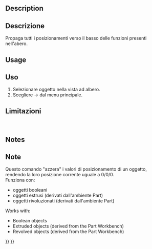 <languages/>

<div class="mw-translate-fuzzy">
{{Docnav/it|[[OpenSCAD_Edgestofaces/it|Bordi in Facce]]|[[OpenSCAD_ExplodeGroup/it|Scomponi il gruppo]]|[[OpenSCAD_Workbench/it|OpenSCAD]]|IconL=OpenSCAD_Edgestofaces.png|IconC=OpenSCADWorkbench.svg|IconR=OpenSCAD_ExplodeGroup.png}}
</div>

<div class="mw-translate-fuzzy">
{{GuiCommand/it|Name=OpenSCAD ExpandPlacements|Name/it=ExpandPlacements|MenuLocation=OpenSCAD → ExpandPlacements‏‎||Workbenches=[[OpenSCAD_Workbench/it|OpenSCAD]]|Shortcut=|SeeAlso=}}
</div>

==Description== 

<div class="mw-translate-fuzzy">
==Descrizione==
Propaga tutti i posizionamenti verso il basso delle funzioni presenti nell'abero.
</div>

==Usage== 

<div class="mw-translate-fuzzy">
==Uso==
#Selezionare oggetto nella vista ad albero.
#Scegliere {{KEY| OpenSCAD}}  →  {{KEY|[[Image:OpenSCAD_ExpandPlacements.png|32px]] Expand Placements}} dal menu principale.
</div>

<span id="Limitations"></span>
<div class="mw-translate-fuzzy">
==Limitazioni==
<br />
</div>


==Notes== 

<div class="mw-translate-fuzzy">
==Note==
Questo comando "azzera" i valori di posizionamento di un oggetto, rendendo la loro posizione corrente uguale a 0/0/0.
<br />
Funziona con:
* oggetti booleani
* oggetti estrusi (derivati dall'ambiente Part)
* oggetti rivoluzionati (derivati dall'ambiente Part)
</div>

Works with:
* Boolean objects
* Extruded objects (derived from the Part Workbench)
* Revolved objects (derived from the Part Workbench)


<div class="mw-translate-fuzzy">
{{Docnav/it|[[OpenSCAD_Edgestofaces/it|Bordi in Facce]]|[[OpenSCAD_ExplodeGroup/it|Scomponi il gruppo]]|[[OpenSCAD_Workbench/it|OpenSCAD]]|IconL=OpenSCAD_Edgestofaces.png|IconC=OpenSCADWorkbench.svg|IconR=OpenSCAD_ExplodeGroup.png}}
</div>

{{OpenSCAD_Tools_navi{{#translation:}}}}
{{Userdocnavi{{#translation:}}}}